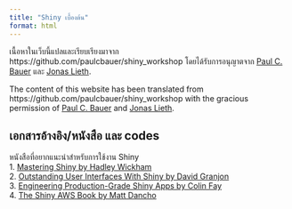 ```yaml
---
title: "Shiny เบื้องต้น"
format: html
---
```



เนื้อหาในเว็บนี้แปลและเรียบเรียงมาจาก https://github.com/paulcbauer/shiny_workshop โดยได้รับการอนุญาตจาก [Paul C. Bauer](https://github.com/paulcbauer) และ [Jonas Lieth](https://github.com/JsLth).

The content of this website has been translated from https://github.com/paulcbauer/shiny_workshop with the gracious permission of [Paul C. Bauer](https://github.com/paulcbauer) and [Jonas Lieth](https://github.com/JsLth).


## เอกสารอ้างอิง/หนังสือ และ codes

หนังสือที่อยากแนะนำสำหรับการใช้งาน Shiny \
    1. [Mastering Shiny by Hadley Wickham](https://mastering-shiny.org/) \
    2. [Outstanding User Interfaces With Shiny by David Granjon](https://unleash-shiny.rinterface.com/) \
    3. [Engineering Production-Grade Shiny Apps by Colin Fay](https://engineering-shiny.org/) \
    4. [The Shiny AWS Book by Matt Dancho](https://business-science.github.io/shiny-production-with-aws-book/) \

